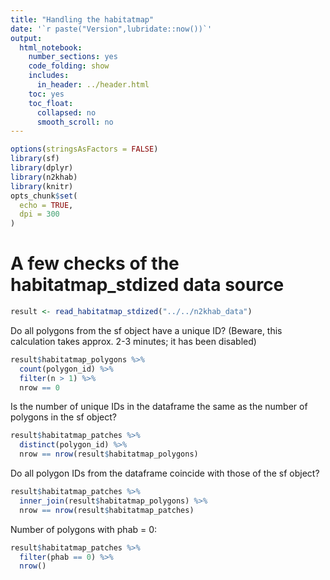 ```yaml
---
title: "Handling the habitatmap"
date: '`r paste("Version",lubridate::now())`'
output:
  html_notebook:
    number_sections: yes
    code_folding: show
    includes:
      in_header: ../header.html
    toc: yes
    toc_float:
      collapsed: no
      smooth_scroll: no
---
```


```r
options(stringsAsFactors = FALSE)
library(sf)
library(dplyr)
library(n2khab)
library(knitr)
opts_chunk$set(
  echo = TRUE,
  dpi = 300
)
```


# A few checks of the habitatmap_stdized data source

```r
result <- read_habitatmap_stdized("../../n2khab_data")
```


Do all polygons from the sf object have a unique ID? (Beware, this calculation takes approx. 2-3 minutes; it has been disabled)

```r
result$habitatmap_polygons %>% 
  count(polygon_id) %>% 
  filter(n > 1) %>% 
  nrow == 0
```

Is the number of unique IDs in the dataframe the same as the number of polygons in the sf object?

```r
result$habitatmap_patches %>% 
  distinct(polygon_id) %>% 
  nrow == nrow(result$habitatmap_polygons)
```

Do all polygon IDs from the dataframe coincide with those of the sf object?

```r
result$habitatmap_patches %>% 
  inner_join(result$habitatmap_polygons) %>% 
  nrow == nrow(result$habitatmap_patches)
```

Number of polygons with phab = 0:

```r
result$habitatmap_patches %>% 
  filter(phab == 0) %>% 
  nrow()
```

